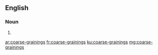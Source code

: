 ==English==

===Noun===
{{head|en}}

# {{plural of|coarse-graining}}

[[ar:coarse-grainings]]
[[fr:coarse-grainings]]
[[ku:coarse-grainings]]
[[mg:coarse-grainings]]